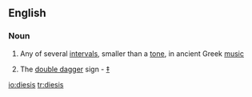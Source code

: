 ==English==

===Noun===
{{en-noun|dieses}}

#{{music}} Any of several [[interval]]s, smaller than a [[tone]], in ancient Greek [[music]]
# The [[double dagger]] sign - [[‡]]

[[io:diesis]]
[[tr:diesis]]